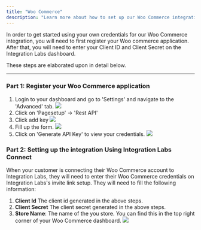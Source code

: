 ```yaml
---
title: "Woo Commerce"
description: "Learn more about how to set up our Woo Commerce integration."
---
```


In order to get started using your own credentials for our Woo Commerce integration, you will need to first register your Woo commerce application. After that, you will need to enter your Client ID and Client Secret on the Integration Labs dashboard.

These steps are elaborated upon in detail below.

---

### Part 1: Register your Woo Commerce application

1. Login to your dashboard and go to 'Settings' and navigate to the 'Advanced' tab.
   ![](/images/woocommerce/advance-tab.png)
2. Click on 'Pagesetup' -> 'Rest API'
3. Click add key
   ![](/images/woocommerce/add-key.png)
4. Fill up the form.
   ![](/images/woocommerce/generate-key.png)
5. Click on 'Generate API Key' to view your credentials.
   ![](/images/woocommerce/client-id-secret.png)

### Part 2: Setting up the integration Using Integration Labs Connect

When your customer is connecting their Woo Commerce account to Integration Labs, they will need to enter their Woo Commerce credentials on Integration Labs's invite link setup.
They will need to fill the following information:

1.  **Client Id** The client id generated in the above steps.
2.  **Client Secret** The client secret generated in the above steps.
3.  **Store Name**: The name of the you store. You can find this in the top right corner of your Woo Commerce dashboard.
    ![](/images/woocommerce/storename.png)
